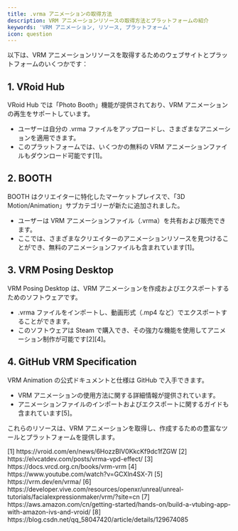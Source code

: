 ```yaml
---
title: .vrma アニメーションの取得方法
description: VRM アニメーションリソースの取得方法とプラットフォームの紹介
keywords: 'VRM アニメーション, リソース, プラットフォーム'
icon: question
---
```


以下は、VRM アニメーションリソースを取得するためのウェブサイトとプラットフォームのいくつかです：

## 1. VRoid Hub

VRoid Hub では「Photo Booth」機能が提供されており、VRM アニメーションの再生をサポートしています。

- ユーザーは自分の .vrma ファイルをアップロードし、さまざまなアニメーションを適用できます。
- このプラットフォームでは、いくつかの無料の VRM アニメーションファイルもダウンロード可能です\[1\]。

## 2. BOOTH

BOOTH はクリエイターに特化したマーケットプレイスで、「3D Motion/Animation」サブカテゴリーが新たに追加されました。

- ユーザーは VRM アニメーションファイル（.vrma）を共有および販売できます。
- ここでは、さまざまなクリエイターのアニメーションリソースを見つけることができ、無料のアニメーションファイルも含まれています\[1\]。

## 3. VRM Posing Desktop

VRM Posing Desktop は、VRM アニメーションを作成およびエクスポートするためのソフトウェアです。

- .vrma ファイルをインポートし、動画形式（.mp4 など）でエクスポートすることができます。
- このソフトウェアは Steam で購入でき、その強力な機能を使用してアニメーション制作が可能です\[2\]\[4\]。

## 4. GitHub VRM Specification

VRM Animation の公式ドキュメントと仕様は GitHub で入手できます。

- VRM アニメーションの使用方法に関する詳細情報が提供されています。
- アニメーションファイルのインポートおよびエクスポートに関するガイドも含まれています\[5\]。

これらのリソースは、VRM アニメーションを取得し、作成するための豊富なツールとプラットフォームを提供します。

<Accordion title="参考資料">
  [1] https://vroid.com/en/news/6HozzBIV0KkcKf9dc1fZGW  
  [2] https://elvcatdev.com/posts/vrma-vpd-effect/  
  [3] https://docs.vrcd.org.cn/books/vrm-vrm  
  [4] https://www.youtube.com/watch?v=GCXln4SX-7I  
  [5] https://vrm.dev/en/vrma/  
  [6] https://developer.vive.com/resources/openxr/unreal/unreal-tutorials/facialexpressionmaker/vrm/?site=cn  
  [7] https://aws.amazon.com/cn/getting-started/hands-on/build-a-vtubing-app-with-amazon-ivs-and-vroid/  
  [8] https://blog.csdn.net/qq_58047420/article/details/129674085
</Accordion>

